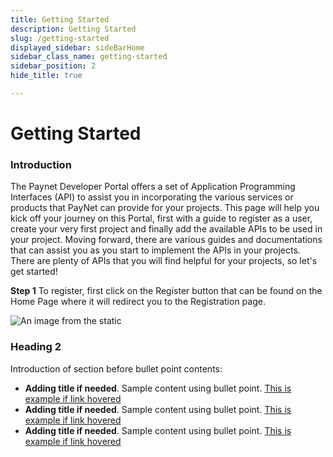 ```yaml
---
title: Getting Started
description: Getting Started
slug: /getting-started
displayed_sidebar: sideBarHome
sidebar_class_name: getting-started
sidebar_position: 2
hide_title: true

---
```



<Breadcrumbs/>

<h1 className="font-blue-500 mb-16px">Getting Started</h1>

### Introduction

The Paynet Developer Portal offers a set of Application Programming Interfaces (API) to assist 
you in incorporating the various services or products that PayNet can provide for your projects. 
This page will help you kick off your journey on this Portal, first with a guide to register as a user, 
create your very first project and finally add the available APIs to be used in your project. 
Moving forward, there are various guides and documentations that can assist you as you start to implement the APIs in your projects. There are plenty of APIs that you will find helpful for your projects, so let's get started!


**Step 1**  To register, first click on the Register button that can be found on the Home Page where it will redirect you to the Registration page.

![An image from the static](/img/example-image.png)

### Heading 2

Introduction of section before bullet point contents:
- **Adding title if needed**. Sample content using bullet point. <a href="/fi-server" className="blue-link">This is example if link hovered</a>  
- **Adding title if needed**. Sample content using bullet point. <a href="/fi-server" className="blue-link">This is example if link hovered</a>  
- **Adding title if needed**. Sample content using bullet point. <a href="/fi-server" className="blue-link">This is example if link hovered</a>  